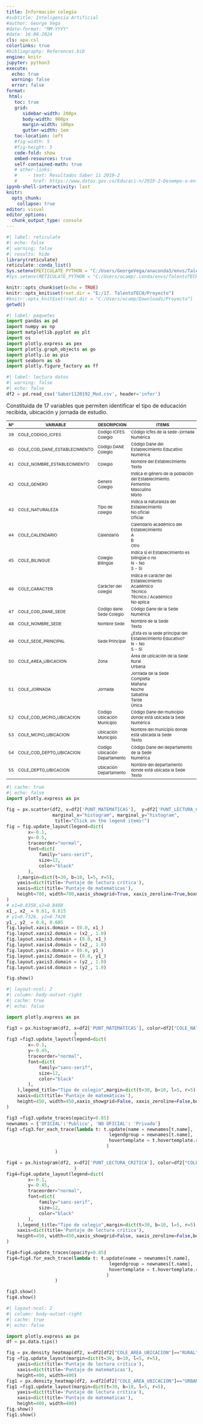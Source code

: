 ```yaml
---
title: Información colegio
#subtitle: Inteligencia Artificial
#author: George Vega
#date-format: "MM-YYYY"
#date: 16-08-2024
cls: apa.csl
colorlinks: true
#bibliography: References.bib
engine: knitr
jupyter: python3
execute:
  echo: true
  warning: false
  error: false
format:
 html:
   toc: true
   grid:
      sidebar-width: 200px
      body-width: 900px
      margin-width: 100px
      gutter-width: 1em
   toc-location: left
   #fig-width: 5
   #fig-height: 5
   code-fold: show
   embed-resources: true
   self-contained-math: true
   # other-links:
   #    - text: Resultados Saber 11 2019-2
   #      href: https://www.datos.gov.co/Educaci-n/2019-2-Desempe-o-en-Matem-ticas-de-los-estudiantes/3qm6-df8e
ipynb-shell-interactivity: last
knitr:
  opts_chunk: 
    collapse: true
editor: visual
editor_options: 
  chunk_output_type: console
---
```


```{=html}
<style scoped>
table {
  font-size: 11px;

}
</style>
```
```r
#| label: reticulate
#| echo: false
#| warning: false
#| results: hide
library(reticulate)
reticulate::conda_list()
Sys.setenv(RETICULATE_PYTHON = "C:/Users/GeorgeVega/anaconda3/envs/TalentoTECH")
#Sys.setenv(RETICULATE_PYTHON = "C:/Users/ocamp/.conda/envs/TalentoTECH")
```

```r
knitr::opts_chunk$set(echo = TRUE)
knitr::opts_knit$set(root.dir = "E:/17. TalentoTECH/Proyecto")
#knitr::opts_knit$set(root.dir = "C:/Users/ocamp/Downloads/Proyecto")
getwd()
```

```python
#| label: paquetes
import pandas as pd
import numpy as np
import matplotlib.pyplot as plt
import os
import plotly.express as pex
import plotly.graph_objects as go
import plotly.io as pio
import seaborn as sb
import plotly.figure_factory as ff
```

```python
#| label: lectura datos
#| warning: false
#| echo: false
df2 = pd.read_csv('Saber1120192_Mod.csv', header='infer')
```

Constituida de 17 variables que permiten identificar el tipo de educación recibida, ubicación y jornada de estudio.

| N°  | VARIABLE                      | DESCRIPCION                   | ITEMS                                                                                              |
|-----|-------------------------------|-------------------------------|----------------------------------------------------------------------------------------------------|
| 39  | COLE_CODIGO_ICFES             | Codigo ICFES Colegio          | Código Icfes de la sede-jornada<br>Numérica                                                        |
| 40  | COLE_COD_DANE_ESTABLECIMIENTO | Codigo DANE Colegio           | Código Dane del Establecimiento Educativo<br>Numérica                                              |
| 41  | COLE_NOMBRE_ESTABLECIMIENTO   | Colegio                       | Nombre del Establecimiento<br>Texto                                                                |
| 42  | COLE_GENERO                   | Genero Colegio                | Indica el género de la población del Establecimiento.<br>Femenino<br>Masculino<br>Mixto            |
| 43  | COLE_NATURALEZA               | Tipo de colegio               | Indica la naturaleza del Establecimiento<br>No oficial<br>Oficial                                  |
| 44  | COLE_CALENDARIO               | Calendario                    | Calendario académico del Establecimiento<br>A<br>B<br>Otro                                         |
| 45  | COLE_BILINGUE                 | Colegio Bilingüe              | Indica si el Establecimiento es bilingüe o no<br>N - No<br>S - Sí                                  |
| 46  | COLE_CARACTER                 | Carácter del colegio          | Indica el carácter del Establecimiento<br>Académico<br>Técnico<br>Técnico / Académico<br>No aplica |
| 47  | COLE_COD_DANE_SEDE            | Codigo dane Sede Colegio      | Código Dane de la Sede<br>Numérica                                                                 |
| 48  | COLE_NOMBRE_SEDE              | Nombre Sede                   | Nombre de la Sede<br>Texto                                                                         |
| 49  | COLE_SEDE_PRINCIPAL           | Sede Principal                | ¿Esta es la sede principal del Establecimiento Educativo?<br>N - No<br>S - Sí                      |
| 50  | COLE_AREA_UBICACION           | Zona                          | Área de ubicación de la Sede<br>Rural<br>Urbana                                                    |
| 51  | COLE_JORNADA                  | Jornada                       | Jornada de la Sede<br>Completa<br>Mañana<br>Noche<br>Sabatina<br>Tarde<br>Única                    |
| 52  | COLE_COD_MCPIO_UBICACION      | Codigo Ubicación Municipio    | Código Dane del municipio donde está ubicada la Sede<br>Numérica                                   |
| 53  | COLE_MCPIO_UBICACION          | Ubicación Municipio           | Nombre del municipio donde está ubicada la Sede<br>Texto                                           |
| 54  | COLE_COD_DEPTO_UBICACION      | Codigo Ubicación Departamento | Código Dane del departamento<br>de la Sede<br>Numérica                                             |
| 55  | COLE_DEPTO_UBICACION          | Ubicación Departamento        | Nombre del departamento donde está ubicada la Sede<br>Texto                                        |

```python
#| cache: true
#| echo: false
import plotly.express as px

fig = px.scatter(df2, x=df2['PUNT_MATEMATICAS'],  y=df2['PUNT_LECTURA_CRITICA'], color=df2["COLE_JORNADA"],symbol=df2["COLE_JORNADA"],
                 marginal_x="histogram", marginal_y="histogram",
                  title="Click on the legend items!")
fig = fig.update_layout(legend=dict(
        x=-0.1,
        y=-0.5,
        traceorder="normal",
        font=dict(
            family="sans-serif",
            size=12,
            color="black"
        ),
    ),margin=dict(t=30, b=10, l=5, r=5),
    yaxis=dict(title='Puntaje de lectura crítica'),
    xaxis=dict(title='Puntaje de matematicas'),
    height=700, width=700,xaxis_showgrid=True, xaxis_zeroline=True,boxmode='group'
)
# x1=0.8358,x2=0.8408
x1_, x2_ = 0.61, 0.615
# y1=0.7326, y2=0.7426
y1_, y2_ = 0.6, 0.605
fig.layout.xaxis.domain = (0.0, x1_)
fig.layout.xaxis2.domain = (x2_, 1.0)
fig.layout.xaxis3.domain = (0.0, x1_)
fig.layout.xaxis4.domain = (x2_, 1.0)
fig.layout.yaxis.domain = (0.0, y1_)
fig.layout.yaxis2.domain = (0.0, y1_)
fig.layout.yaxis3.domain = (y2_, 1.0)
fig.layout.yaxis4.domain = (y2_, 1.0)

fig.show()
```

```python
#| layout-ncol: 2
#| column: body-outset-right
#| cache: true
#| echo: false

import plotly.express as px

fig3 = px.histogram(df2, x=df2['PUNT_MATEMATICAS'], color=df2["COLE_NATURALEZA"], marginal="box" # can be `box`, `violin`
                         )
fig3 =fig3.update_layout(legend=dict(
        x=-0.1,
        y=-0.45,
        traceorder="normal",
        font=dict(
            family="sans-serif",
            size=12,
            color="black"
        ),
    ),legend_title="Tipo de colegio",margin=dict(t=30, b=10, l=5, r=5),
    xaxis=dict(title='Puntaje de matemáticas'),
    height=450, width=450,xaxis_showgrid=False, xaxis_zeroline=False,boxmode='group'
)

fig3 =fig3.update_traces(opacity=0.85)
newnames = {'OFICIAL':'Publico', 'NO OFICIAL': 'Privado'}
fig3 =fig3.for_each_trace(lambda t: t.update(name = newnames[t.name],
                                      legendgroup = newnames[t.name],
                                      hovertemplate = t.hovertemplate.replace(t.name, newnames[t.name])
                                     )
                  )

fig4 = px.histogram(df2, x=df2['PUNT_LECTURA_CRITICA'], color=df2["COLE_NATURALEZA"], marginal="box" # can be `box`, `violin`
                         )
fig4=fig4.update_layout(legend=dict(
        x=-0.1,
        y=-0.45,
        traceorder="normal",
        font=dict(
            family="sans-serif",
            size=12,
            color="black"
        ),
    ),legend_title="Tipo de colegio",margin=dict(t=30, b=10, l=5, r=5),
    xaxis=dict(title='Puntaje de lectura crítica'),
    height=450, width=450,xaxis_showgrid=False, xaxis_zeroline=False,boxmode='group'
)

fig4=fig4.update_traces(opacity=0.85)
fig4=fig4.for_each_trace(lambda t: t.update(name = newnames[t.name],
                                      legendgroup = newnames[t.name],
                                      hovertemplate = t.hovertemplate.replace(t.name, newnames[t.name])
                                     )
                  )

fig3.show()
fig4.show()
```

```python
#| layout-ncol: 2
#| column: body-outset-right
#| cache: true
#| echo: false

import plotly.express as px
df = px.data.tips()

fig = px.density_heatmap(df2, x=df2[df2["COLE_AREA_UBICACION"]=="RURAL"]["PUNT_MATEMATICAS"], y=df2[df2["COLE_AREA_UBICACION"]=="RURAL"]["PUNT_LECTURA_CRITICA"], text_auto=False, title="Zona rural")
fig =fig.update_layout(margin=dict(t=30, b=10, l=5, r=5),
    yaxis=dict(title='Puntaje de lectura crítica'),
    xaxis=dict(title='Puntaje de matematicas'),
    height=400, width=400)
fig1 = px.density_heatmap(df2, x=df2[df2["COLE_AREA_UBICACION"]=="URBANO"]["PUNT_MATEMATICAS"], y=df2[df2["COLE_AREA_UBICACION"]=="URBANO"]["PUNT_LECTURA_CRITICA"], text_auto=False, title="Zona urbana")
fig1 =fig1.update_layout(margin=dict(t=30, b=10, l=5, r=5),
    yaxis=dict(title='Puntaje de lectura crítica'),
    xaxis=dict(title='Puntaje de matematicas'),
    height=400, width=400)
fig.show()
fig1.show()
```
